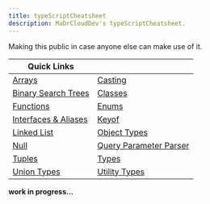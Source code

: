 ```yaml
---
title: typeScriptCheatsheet
description: MaDrCloudDev's typeScriptCheatsheet.
---
```


Making this public in case anyone else can make use of it.

| Quick Links                                                |                                                               |
| ---------------------------------------------------------- | ------------------------------------------------------------- |
| [Arrays](/typescript/arrays)                               | [Casting](/typescript/casting)                                |
| [Binary Search Trees](/typescript/binary_search_tree/)     | [Classes](/typescript/classes)                                |
| [Functions](/typescript/functions)                         | [Enums](/typescript/enums)                                    |
| [Interfaces & Aliases](/typescript/interfaces_and_aliases) | [Keyof](/typescript/keyof)                                    |
| [Linked List](/typescript/linked_list/)                    | [Object Types](/typescript/object_types)                      |
| [Null](/typescript/null_and_undefined)                     | [Query Parameter Parser](/typescript/query_parameter_parser/) |
| [Tuples](/typescript/tuples)                               | [Types](/typescript/types)                                    |
| [Union Types](/typescript/union_types)                     | [Utility Types](/typescript/utility_types)                    |

**work in progress...**
